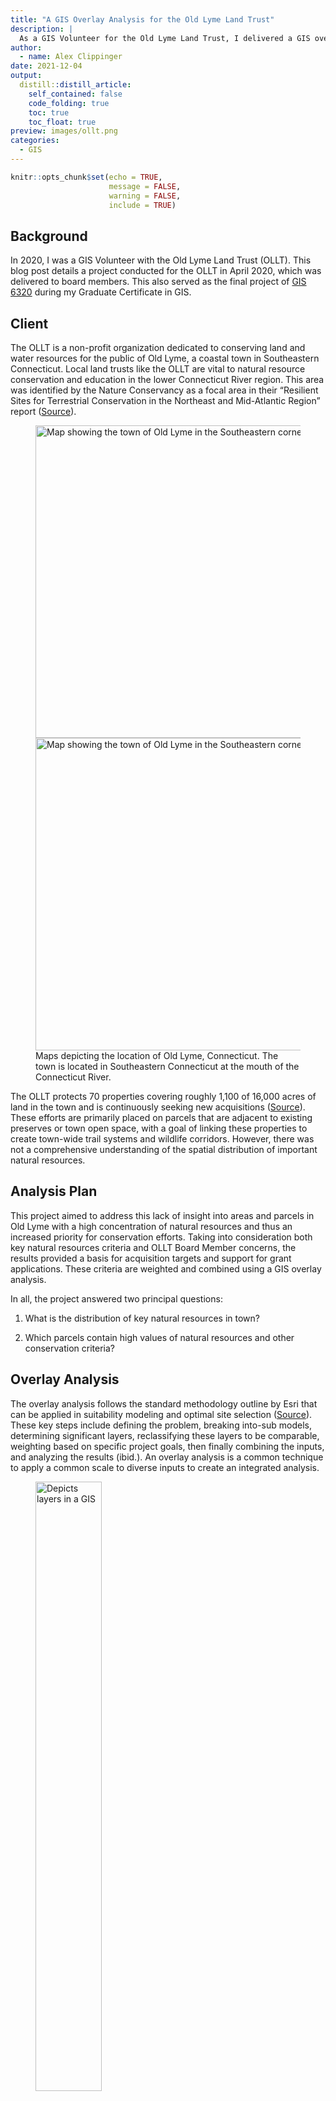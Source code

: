 ```yaml
---
title: "A GIS Overlay Analysis for the Old Lyme Land Trust"
description: |
  As a GIS Volunteer for the Old Lyme Land Trust, I delivered a GIS overlay analysis that identified properties with high natural resource value in order to assist with conservation acquisition targets.
author:
  - name: Alex Clippinger
date: 2021-12-04
output:
  distill::distill_article:
    self_contained: false
    code_folding: true
    toc: true              
    toc_float: true
preview: images/ollt.png
categories: 
  - GIS
---
```


```r
knitr::opts_chunk$set(echo = TRUE,
                      message = FALSE, 
                      warning = FALSE, 
                      include = TRUE)
```

## Background

In 2020, I was a GIS Volunteer with the Old Lyme Land Trust (OLLT). This blog post details a project conducted for the OLLT in April 2020, which was delivered to board members. This also served as the final project of [GIS 6320](https://catalog.northeastern.edu/graduate/professional-studies/graduate-certificate-programs/geographic-information-systems-graduate-certificate/#programrequirementstext) during my Graduate Certificate in GIS.

## Client

The OLLT is a non-profit organization dedicated to conserving land and water resources for the public of Old Lyme, a coastal town in Southeastern Connecticut. Local land trusts like the OLLT are vital to natural resource conservation and education in the lower Connecticut River region. This area was identified by the Nature Conservancy as a focal area in their “Resilient Sites for Terrestrial Conservation in the Northeast and Mid-Atlantic Region” report ([Source](https://lcrclandtrustexchange.org/InformationDocuments/LTE_Strategic_PlanFINAL091814.pdf)).

<figure>
  <img src="./images/Map1.png" alt="Map showing the town of Old Lyme in the Southeastern corner of Connecticut"    style="height: 500px; width:706px;"/>
  <img src="./images/Map2.png" alt="Map showing the town of Old Lyme in the Southeastern corner of Connecticut"    style="height: 500px; width:706px;"/>
    <figcaption>
Maps depicting the location of Old Lyme, Connecticut. The town is located in Southeastern Connecticut at the mouth of the Connecticut River.
    </figcaption>
</figure>

The OLLT protects 70 properties covering roughly 1,100 of 16,000 acres of land in the town and is continuously seeking new acquisitions ([Source](https://www.oldlymelandtrust.org/)). These efforts are primarily placed on parcels that are adjacent to existing preserves or town open space, with a goal of linking these properties to create town-wide trail systems and wildlife corridors. However, there was not a comprehensive understanding of the spatial distribution of important natural resources.

## Analysis Plan

This project aimed to address this lack of insight into areas and parcels in Old Lyme with a high concentration of natural resources and thus an increased priority for conservation efforts. Taking into consideration both key natural resources criteria and OLLT Board Member concerns, the results provided a basis for acquisition targets and support for grant applications. These criteria are weighted and combined using a GIS overlay analysis. 

In all, the project answered two principal questions:

1. What is the distribution of key natural resources in town?

2. Which parcels contain high values of natural resources and other conservation criteria?

## Overlay Analysis

The overlay analysis follows the standard methodology outline by Esri that can be applied in suitability modeling and optimal site selection ([Source](https://desktop.arcgis.com/en/arcmap/10.3/tools/spatial-analyst-toolbox/understanding-overlay-analysis.htm)). These key steps include defining the problem, breaking into-sub models, determining significant layers, reclassifying these layers to be comparable, weighting based on specific project goals, then finally combining the inputs, and analyzing the results (ibid.). An overlay analysis is a common technique to apply a common scale to diverse inputs to create an integrated analysis.

<figure>
  <img src="./images/gis_layers.png" alt="Depicts layers in a GIS" style="width:50%">
    <figcaption>
      This image depicts the basic idea of an overlay analysis - aggregating values of various data layers
    </figcaption>
</figure>

Table 1 summarizes the sub-models, data layers, initial data types, and weights initially used for this analysis. Using this approach, each parcel received a value between 0 and 12 representing prioritization level for conservation and targeting by the land trust. The sub-models were devised by referencing the Lower CT River and Coastal Region Land Trust Exchange’s (LTE) [Natural Resource Based Strategic Conservation Plan](https://lcrclandtrustexchange.org/InformationDocuments/LTE_Strategic_PlanFINAL091814.pdf), which is a similar regional model focusing on large-scale corridor connectivity, and supported by direct feedback from OLLT Board Members.

<figure>
  <img src="./images/Table1.png" alt="Depicts layers in a GIS" style="width:100%">
</figure>

After discussion with the OLLT Acquisition Lead, **geological areas** were added as another layer of interest. The final input layers are displayed below:

<figure>
  <img src="./images/input layers 2x5_03.png" alt="Data layers included in the overlay analysis"                    style="width:100%">
</figure>

[Click here for the full-sized image](images/input layers 2x5_03.png)

For full details on how these data layers were processed and combined, see the Final Project Report linked at the bottom of this page.

## Results

The raster layer representing the weighted matrix of natural resource criteria is seen in the map below. 

<figure>
  <img src="./images/Map 3.png" alt="Raster map of natural resources in Old Lyme, CT"    style="height: 500px; width:706px;"/>
    <figcaption>
The map depicts natural resource values as a result of the overlay analysis. Particular areas of high resource values include the Lieutenant River, Black Hall River, and Great Island.
    </figcaption>
</figure>

The largest concentration of natural resources is in coastal and riparian zones of the Connecticut River, as well as marshy wetlands surrounding the Lieutenant and Black Hall rivers. The large forest areas in the central and North-East parts of the town also have high values. 

The following map shows the results of the parcel prioritization. 

<figure>
  <img src="./images/parcelconservationvalue.png" alt="Parcels with high values of conservation in Old Lyme, CT."    style="height: 500px; width:706px;"/>
    <figcaption>
Parcels in darker shades of green have higher average values of natural resources. Additionally, these conservation values take into account proximity to existing protected land and parcel size.
    </figcaption>
</figure>

Fortunately, many of these parcels are existing property of the OLLT, Open Space Commission, or other agencies as shown in the map below.

<figure>
  <img src="./images/Parcel Conservation Values.png" alt="Parcels with high values of conservation in Old Lyme, CT, with existing protected properties labeled." style="height: 500px; width:706px;"/>
    <figcaption>
      This map contains the same information as previous, now including existed protected property.
    </figcaption>
</figure>

Parcels in the areas listed above (riparian and coastal zones) remain with the highest conservation importance. However, some larger parcels and those close to existing Land Trust property have received a boosted focus. Notably, the large properties adjacent to the Upper Three Mile River preserve (large OLLT preserve in the North-East of the town) are identified as important targets. These properties are known priorities for the OLLT to complete the linkage of preserve property in that area.

The table below lists the highest valued parcels for conservation. 

<figure>
  <img src="./images/table2.png" alt="Table of parcel IDs with highest conservation values." style="width:100%">
</figure>

Parcel IDs can be searched using the [Town of Old Lyme MapGeo site](https://oldlymect.mapgeo.io/).

All of these properties are in coastal or riparian zones, with the highest concentration at the inlet of the Lieutenant River. It is quite notable that 75% of the top 20 properties are already owned and protected by the Town of Old Lyme, State of Connecticut, Old Lyme Land Trust, or Nature Conservancy, with an impressive 30% protected by the OLLT.

Here are the final outputs that resulted from this project:

- [Initial Project Proposal](images/GIS6320_Clippinger_FinalProjectProposal.pdf)

- [Final Project Report](images/OLLT_Overlay_Analysis.pdf)

- [Slide Deck for Board Members](images/Old Lyme Land Trust Conservation Prioritization.pdf)

- [Parcel Conservation Value Data](images/Conservation Values.xlsx)
